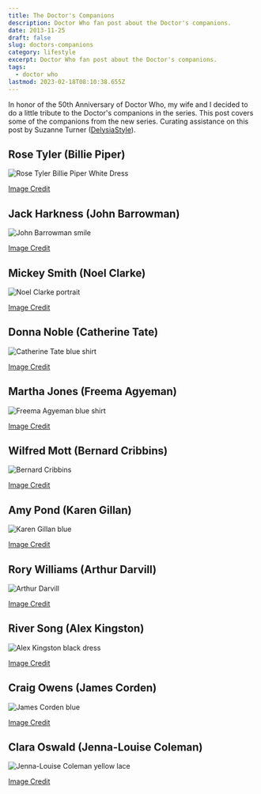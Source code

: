 ```yaml
---
title: The Doctor's Companions
description: Doctor Who fan post about the Doctor's companions.
date: 2013-11-25
draft: false
slug: doctors-companions
category: lifestyle
excerpt: Doctor Who fan post about the Doctor's companions.
tags:
  - doctor who
lastmod: 2023-02-18T08:10:38.655Z
---
```


In honor of the 50th Anniversary of Doctor Who, my wife and I decided to do a little tribute to the Doctor's companions in the series. This post covers some of the companions from the new series. Curating assistance on this post by Suzanne Turner ([DelysiaStyle](http://delysiastyle.com)).

## Rose Tyler (Billie Piper)

![Rose Tyler Billie Piper White Dress](https://res.cloudinary.com/joelmturner/image/upload/v1531148139/blog/2013/11/Rose-Tyler-Billie-Piper-White-Dress)

[Image Credit](http://userserve-ak.last.fm/serve/_/50207127/Billie+Piper+hq+png.png)

## Jack Harkness (John Barrowman)

![John Barrowman smile](https://res.cloudinary.com/joelmturner/image/upload/v1531037289/blog/2013/11/John-Barrowman-smile)

[Image Credit](http://lusciousandlovely19.files.wordpress.com/2013/08/john-barrowman-1.jpg?)

## Mickey Smith (Noel Clarke)

![Noel Clarke portrait](https://res.cloudinary.com/joelmturner/image/upload/v1531037055/blog/2013/11/Noel-Clarke-portrait)

[Image Credit](http://www.bbc.co.uk/blogs/bbcthree/2011/07/noelclarkeqa1.shtml)

## Donna Noble (Catherine Tate)

![Catherine Tate blue shirt](https://res.cloudinary.com/joelmturner/image/upload/v1531154553/blog/2013/11/Catherine-Tate-blue-shirt)

[Image Credit](http://venus.provocateuse.com/show/catherine_tate)

## Martha Jones (Freema Agyeman)

![Freema Agyeman blue shirt](https://res.cloudinary.com/joelmturner/image/upload/v1531037685/blog/2013/11/Freema-Agyeman-blue-shirt)

[Image Credit](https://telestrekoza.com/link-gallery/albums/British_shows/Law_Order_UK/Cast/Season_1/Law_Order_UK_S1_Freema_Agyeman_002)

## Wilfred Mott (Bernard Cribbins)

![Bernard Cribbins](https://res.cloudinary.com/joelmturner/image/upload/v1531155352/blog/2013/11/Bernard-Cribbins)

[Image Credit](http://www.david-tennant-news.com/blog/bernard-cribbins-is-on-graham-norton-s-bbc-radio-2-programme-today-at-10-am/)

## Amy Pond (Karen Gillan)

![Karen Gillan blue](https://res.cloudinary.com/joelmturner/image/upload/v1531035376/blog/2013/11/Karen-Gillan-blue)

[Image Credit](http://www.wallcg.com/women-redheads-manhattan-karen-gillan-doctor-who-well-83695/)

## Rory Williams (Arthur Darvill)

![Arthur Darvill](https://res.cloudinary.com/joelmturner/image/upload/v1531028788/blog/2013/11/Arthur-Darvill)

[Image Credit](http://www.standard.co.uk/goingout/theatre/dr-who-star-arthur-darvill-has-laptop-stolen-by-burglars-8225957.html)

## River Song (Alex Kingston)

![Alex Kingston black dress](https://res.cloudinary.com/joelmturner/image/upload/v1531037874/blog/2013/11/Alex-Kingston-black-dress)

[Image Credit](http://www.picstopin.com/500/alex-kingston-/http:%7C%7C24*media*tumblr*com%7Ctumblr_md4sqnRVpB1qif9qto1_500*png/)

## Craig Owens (James Corden)

![James Corden blue](https://res.cloudinary.com/joelmturner/image/upload/v1531140914/blog/2013/11/James-Corden-blue)

[Image Credit](http://hamishbrown.com/james-corden/)

## Clara Oswald (Jenna-Louise Coleman)

![Jenna-Louise Coleman yellow lace](https://res.cloudinary.com/joelmturner/image/upload/v1531026730/blog/2013/11/Jenna-Louise-Coleman)

[Image Credit](http://www.mirror.co.uk/tv/tv-news/jenna-louise-coleman-doctor-who-sidekick-1781315)
